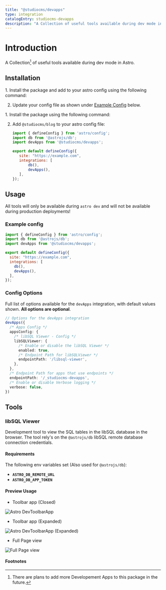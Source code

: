```yaml
---
title: "@studiocms/devapps"
type: integration
catalogEntry: studiocms-devapps
description: "A Collection of useful tools available during dev mode in Astro"
---
```



# Introduction

A Collection[^1] of useful tools available during dev mode in Astro.

## Installation

<Tabs>
  <TabItem label="Astro Method">
<Steps>
1. Install the package and add to your astro config using the following command:

   <PackageManagers type="exec" pkg="astro" args="add @studiocms/devapps" />

2. Update your config file as shown under [Example Config](#example-config) below.
</Steps>
  </TabItem>
  <TabItem label="Manual Method">
<Steps>
1. Install the package using the following command:

   <PackageManagers pkg="@studiocms/devapps" />

2. Add `@studiocms/blog` to your astro config file:

   ```js title="astro.config.mjs" ins={3, 9}
   import { defineConfig } from 'astro/config';
   import db from '@astrojs/db';
   import devApps from '@studiocms/devapps';

   export default defineConfig({
      site: "https://example.com",
      integrations: [
          db(),
          devApps(),
      ],
   });
   ```
</Steps>
  </TabItem>
</Tabs>

## Usage

All tools will only be available during `astro dev` and will not be available during production deployments!

### Example config

```js title="astro.config.mjs"
import { defineConfig } from 'astro/config';
import db from '@astrojs/db';
import devApps from '@studiocms/devapps';

export default defineConfig({
  site: "https://example.com",
  integrations: [
    db(),
    devApps(),
  ],
});
```

### Config Options

Full list of options available for the `devApps` integration, with default values shown. **All options are optional**.

```ts
// Options for the devApps integration
devApps({
  /* Apps Config */
  appsConfig: {
    /* libSQL Viewer - Config */
    libSQLViewer: {
      /* Enable or disable the libSQL Viewer */
      enabled: true,
      /* Endpoint Path for libSQLViewer */
      endpointPath: '/libsql-viewer',
    },
  },
  /* Endpoint Path for apps that use endpoints */
  endpointPath: '/_studiocms-devapps',
  /* Enable or disable Verbose logging */
  verbose: false,
})
```

## Tools

### libSQL Viewer

Development tool to view the SQL tables in the libSQL database in the browser. The tool rely's on the `@astrojs/db` libSQL remote database connection credentials.

#### Requirements

The following env variables set (Also used for `@astrojs/db`):
- **`ASTRO_DB_REMOTE_URL`**
- **`ASTRO_DB_APP_TOKEN`**

#### Preview Usage

- Toolbar app (Closed)

![Astro DevToolbarApp](./assets/devapps-1-toolbar-app-closed.png)

- Toolbar app (Expanded)

![Astro DevToolbarApp (Expanded)](./assets/devapps-1-toolbar-app-expanded.png)

- Full Page view

![Full Page view](./assets/devapps-1-full-page-view.png)

#### **Footnotes**

[^1]: There are plans to add more Developement Apps to this package in the future.